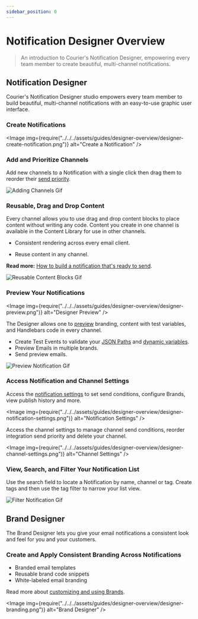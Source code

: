 ```yaml
---
sidebar_position: 0
---
```



# Notification Designer Overview

> An introduction to Courier's Notification Designer, empowering every team member to create beautiful, multi-channel notifications.

## Notification Designer

Courier's Notification Designer studio empowers every team member to build beautiful, multi-channel notifications with an easy-to-use graphic user interface.

### Create Notifications

<Image
  img={require("../../../assets/guides/designer-overview/designer-create-notification.png")}
  alt="Create a Notification"
/>

### Add and Prioritize Channels

Add new channels to a Notification with a single click then drag them to reorder their [send priority](../../../platform/sending/channel-priority.mdx).

<GifWrapper width={916} height={620} caption="Add a Channel to Your Notifications">

![Adding Channels Gif](../../../assets/guides/designer-overview/designer-select-channel.gif)

</GifWrapper>

### Reusable, Drag and Drop Content

Every channel allows you to use drag and drop content blocks to place content without writing any code. Content you create in one channel is available in the Content Library for use in other channels.

- Consistent rendering across every email client.

- Reuse content in any channel.

**Read more:** [How to build a notification that's ready to send](design-a-notification.mdx).

<GifWrapper width={1011} height={616} caption="Reusable Content Blocks">

![Reusable Content Blocks Gif](../../../assets/guides/designer-overview/designer-reusable-content.gif)

</GifWrapper>

### Preview Your Notifications

<Image
  img={require("../../../assets/guides/designer-overview/designer-preview.png")}
  alt="Designer Preview"
/>

The Designer allows one to [preview](how-to-preview-notification.mdx) branding, content with test variables, and Handlebars code in every channel.

- Create Test Events to validate your [JSON Paths](/docs/platform/content/using-variables/inserting-variables/#the-user-profile-basics) and [dynamic variables](/docs/platform/content/using-variables/inserting-variables/). <!-- Link follow-up doc -->
- Preview Emails in multiple brands.
- Send preview emails.

<GifWrapper width={710} height={755} caption="Preview Notification">

![Preview Notification Gif](../../../assets/guides/designer-overview/designer-preview-brand.gif)

</GifWrapper>

### Access Notification and Channel Settings

Access the [notification settings](/docs/platform/content/notification-settings/general-settings/) to set send conditions, configure Brands, view publish history and more. <!-- Link follow-up doc -->

<Image
  img={require("../../../assets/guides/designer-overview/designer-notification-settings.png")}
  alt="Notification Settings"
/>

Access the channel settings to manage channel send conditions, reorder integration send priority and delete your channel.

<Image
  img={require("../../../assets/guides/designer-overview/designer-channel-settings.png")}
  alt="Channel Settings"
/>

### View, Search, and Filter Your Notification List

Use the search field to locate a Notification by name, channel or tag. Create tags and then use the tag filter to narrow your list view.

<GifWrapper width={1018} height={538} caption="Filter Your Notifications">

![Filter Notification Gif](../../../assets/guides/designer-overview/designer-filter.gif)

</GifWrapper>

## Brand Designer

The Brand Designer lets you give your email notifications a consistent look and feel for you and your customers.

### Create and Apply Consistent Branding Across Notifications

- Branded email templates
- Reusable brand code snippets
- White-labeled email branding

Read more about [customizing and using Brands](../brands/how-to-use-brands-to-customize.mdx).

<Image
  img={require("../../../assets/guides/designer-overview/designer-branding.png")}
  alt="Brand Designer"
/>
